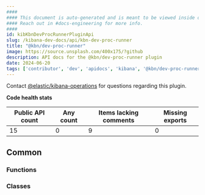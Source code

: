 ```yaml
---
####
#### This document is auto-generated and is meant to be viewed inside our experimental, new docs system.
#### Reach out in #docs-engineering for more info.
####
id: kibKbnDevProcRunnerPluginApi
slug: /kibana-dev-docs/api/kbn-dev-proc-runner
title: "@kbn/dev-proc-runner"
image: https://source.unsplash.com/400x175/?github
description: API docs for the @kbn/dev-proc-runner plugin
date: 2024-06-20
tags: ['contributor', 'dev', 'apidocs', 'kibana', '@kbn/dev-proc-runner']
---
```




Contact [@elastic/kibana-operations](https://github.com/orgs/elastic/teams/kibana-operations) for questions regarding this plugin.

**Code health stats**

| Public API count  | Any count | Items lacking comments | Missing exports |
|-------------------|-----------|------------------------|-----------------|
| 15 | 0 | 9 | 0 |

## Common

### Functions
<DocDefinitionList data={kbnDevProcRunnerObj.common.functions}/>

### Classes
<DocDefinitionList data={kbnDevProcRunnerObj.common.classes}/>

